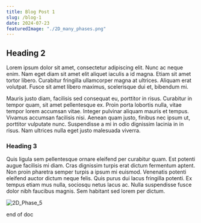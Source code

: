 ```yaml
---
title: Blog Post 1
slug: /blog-1
date: 2024-07-23
featuredImage: "./2D_many_phases.png"
---
```


## Heading 2

Lorem ipsum dolor sit amet, consectetur adipiscing elit. Nunc ac neque enim. Nam eget diam sit amet elit aliquet iaculis a id magna. Etiam sit amet tortor libero. Curabitur fringilla ullamcorper magna at ultrices. Aliquam erat volutpat. Fusce sit amet libero maximus, scelerisque dui et, bibendum mi.

Mauris justo diam, facilisis sed consequat eu, porttitor in risus. Curabitur in
tempor quam, sit amet pellentesque ex. Proin porta lobortis nulla, vitae tempor
lorem accumsan vitae. Integer pulvinar aliquam mauris et tempus. Vivamus
accumsan facilisis nisi. Aenean quam justo, finibus nec ipsum ut, porttitor
vulputate nunc. Suspendisse a mi in odio dignissim lacinia in in risus. Nam
ultrices nulla eget justo malesuada viverra.

### Heading 3

Quis ligula sem pellentesque ornare eleifend per curabitur quam. Est potenti augue facilisis mi diam. Cras dignissim turpis erat dictum fermentum aptent. Non proin pharetra semper turpis a ipsum mi euismod. Venenatis potenti eleifend auctor dictum neque felis. Quis purus dui lacus fringilla potenti. Ex tempus etiam mus nulla, sociosqu netus lacus ac. Nulla suspendisse fusce dolor nibh faucibus magnis. Sem habitant sed lorem per dictum.

![2D_Phase_5](./2D_Phase_5.jpg)


end of doc
